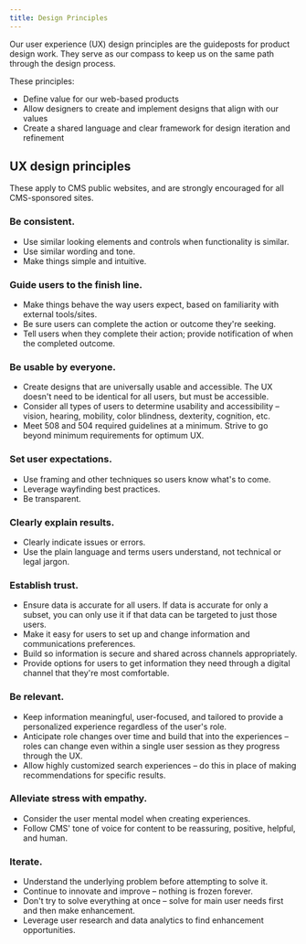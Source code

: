 ```yaml
---
title: Design Principles
---
```


Our user experience (UX) design principles are the guideposts for product design work. They serve as our compass to keep us on the same path through the design process.

These principles:

- Define value for our web-based products
- Allow designers to create and implement designs that align with our values
- Create a shared language and clear framework for design iteration and refinement

## UX design principles

These apply to CMS public websites, and are strongly encouraged for all CMS-sponsored sites.

### Be consistent.

- Use similar looking elements and controls when functionality is similar.
- Use similar wording and tone.
- Make things simple and intuitive.

### Guide users to the finish line.

- Make things behave the way users expect, based on familiarity with external tools/sites.
- Be sure users can complete the action or outcome they're seeking.
- Tell users when they complete their action; provide notification of when the completed outcome.

### Be usable by everyone.

- Create designs that are universally usable and accessible. The UX doesn't need to be identical for all users, but must be accessible.
- Consider all types of users to determine usability and accessibility – vision, hearing, mobility, color blindness, dexterity, cognition, etc.
- Meet 508 and 504 required guidelines at a minimum. Strive to go beyond minimum requirements for optimum UX.

### Set user expectations.

- Use framing and other techniques so users know what's to come.
- Leverage wayfinding best practices.
- Be transparent.

### Clearly explain results.

- Clearly indicate issues or errors.
- Use the plain language and terms users understand, not technical or legal jargon.

### Establish trust.

- Ensure data is accurate for all users. If data is accurate for only a subset, you can only use it if that data can be targeted to just those users.
- Make it easy for users to set up and change information and communications preferences.
- Build so information is secure and shared across channels appropriately.
- Provide options for users to get information they need through a digital channel that they're most comfortable.

### Be relevant.

- Keep information meaningful, user-focused, and tailored to provide a personalized experience regardless of the user's role.
- Anticipate role changes over time and build that into the experiences – roles can change even within a single user session as they progress through the UX.
- Allow highly customized search experiences – do this in place of making recommendations for specific results.

### Alleviate stress with empathy.

- Consider the user mental model when creating experiences.
- Follow CMS' tone of voice for content to be reassuring, positive, helpful, and human.

### Iterate.

- Understand the underlying problem before attempting to solve it.
- Continue to innovate and improve – nothing is frozen forever.
- Don't try to solve everything at once – solve for main user needs first and then make enhancement.
- Leverage user research and data analytics to find enhancement opportunities.
